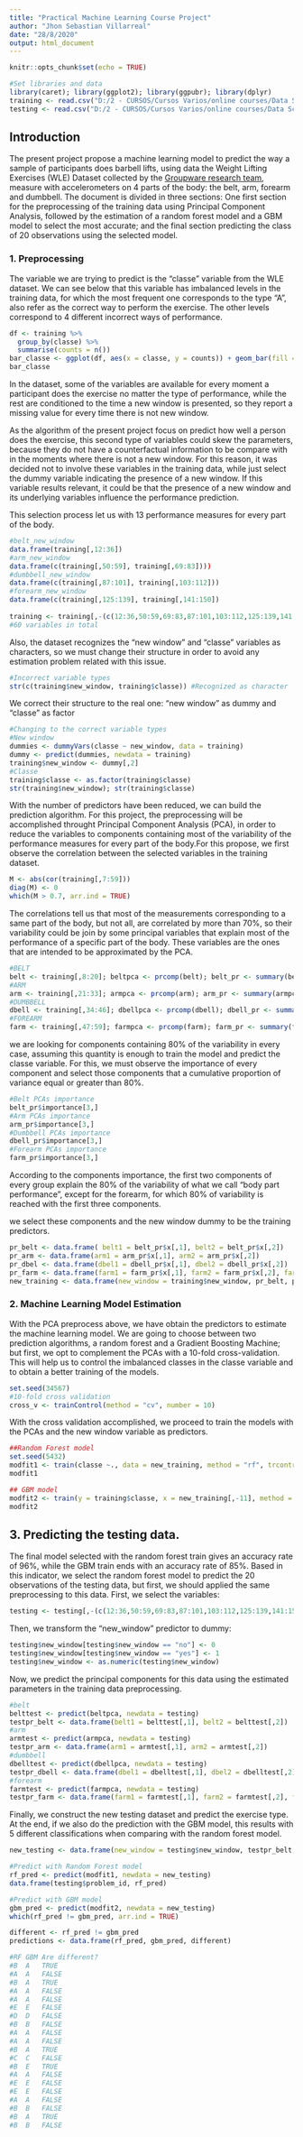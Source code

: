 ---
title: "Practical Machine Learning Course Project"
author: "Jhon Sebastian Villarreal"
date: "28/8/2020"
output: html_document
---

```{r setup, include=FALSE}
knitr::opts_chunk$set(echo = TRUE)
```

```{r eval=TRUE, message=FALSE, warning=FALSE, include=FALSE}
#Set libraries and data
library(caret); library(ggplot2); library(ggpubr); library(dplyr)
training <- read.csv("D:/2 - CURSOS/Cursos Varios/online courses/Data Science Program/Practical Machine Learning/Course project/pml-training.csv")
testing <- read.csv("D:/2 - CURSOS/Cursos Varios/online courses/Data Science Program/Practical Machine Learning/Course project/pml-testing.csv")
```

## Introduction
The present project propose a machine learning model to predict the way a sample of participants does barbell lifts, using data the Weight Lifting Exercises (WLE) Dataset collected by the [Groupware research team](http://groupware.les.inf.puc-rio.br/har#weight_lifting_exercises), measure with accelerometers on 4 parts of the body: the belt, arm, forearm and dumbbell. 
The document is divided in three sections: One first section for the preprocessing of the training data using Principal Component Analysis, followed by the estimation of a random forest model and a GBM model to select the most accurate; and the final section predicting the class of 20 observations using the selected model.

### 1. Preprocessing
The variable we are trying to predict is the "classe" variable from the WLE dataset. We can see below that this variable has imbalanced levels in the training data, for which the most frequent one corresponds to the type "A", also refer as the correct way to perform the exercise. The other levels correspond to 4 different incorrect ways of performance.
```{r echo=FALSE, fig.align='center', fig.show='asis', message=FALSE, warning=FALSE}
df <- training %>%
  group_by(classe) %>%
  summarise(counts = n())
bar_classe <- ggplot(df, aes(x = classe, y = counts)) + geom_bar(fill = "lightblue", stat = "identity") + geom_text(aes(label = counts), vjust = -0.3) + theme_pubclean()
bar_classe
```

In the dataset, some of the variables are available for every moment a participant does the exercise no matter the type of performance, while the rest are conditioned to the time a new window is presented, so they report a missing value for every time there is not new window. 

As the algorithm of the present project focus on predict how well a person does the exercise, this second type of variables could skew the parameters, because they do not have a counterfactual information to be compare with in the moments where there is not a new window. For this reason, it was decided not to involve these variables in the training data, while just select the dummy variable indicating the presence of a new window. If this variable results relevant, it could be that the presence of a new window and its underlying variables influence the performance prediction. 

This selection process let us with 13 performance measures for every part of the body. 
```{r eval=FALSE, message=FALSE, warning=FALSE, include=TRUE}
#belt_new_window
data.frame(training[,12:36])
#arm_new_window
data.frame(c(training[,50:59], training[,69:83])))
#dumbbell_new_window
data.frame(c(training[,87:101], training[,103:112]))
#forearm_new_window
data.frame(c(training[,125:139], training[,141:150])
          
training <- training[,-(c(12:36,50:59,69:83,87:101,103:112,125:139,141:150))]
#60 variables in total
```

Also, the dataset recognizes the "new window" and "classe" variables as characters, so we must change their structure in order to avoid any estimation problem related with this issue.
```{r eval=FALSE, message=FALSE, warning=FALSE, include=TRUE}
#Incorrect variable types
str(c(training$new_window, training$classe)) #Recognized as character
```

We correct their structure to the real one: "new window" as dummy and "classe" as factor
```{r eval=FALSE, message=FALSE, warning=FALSE, include=TRUE}
#Changing to the correct variable types
#New window
dummies <- dummyVars(classe ~ new_window, data = training)
dummy <- predict(dummies, newdata = training)
training$new_window <- dummy[,2]
#Classe
training$classe <- as.factor(training$classe)
str(training$new_window); str(training$classe)
```

With the number of predictors have been reduced, we can build the prediction algorithm. For this project, the preprocessing will be accomplished throught Principal Component Analysis (PCA), in order to reduce the variables to components containing most of the variability of the performance measures for every part of the body.For this propose, we first observe the correlation between the selected variables in the training dataset. 

```{r eval=FALSE, message=FALSE, warning=FALSE, include=TRUE}
M <- abs(cor(training[,7:59]))
diag(M) <- 0
which(M > 0.7, arr.ind = TRUE)
```

The correlations tell us that most of the measurements corresponding to a same part of the body, but not all, are correlated by more than 70%, so their variability could be join by some principal variables that explain most of the performance of a specific part of the body. These variables are the ones that are intended to be approximated by the PCA.
 
```{r eval=FALSE, message=FALSE, warning=FALSE, include=TRUE}
#BELT
belt <- training[,8:20]; beltpca <- prcomp(belt); belt_pr <- summary(beltpca)
#ARM
arm <- training[,21:33]; armpca <- prcomp(arm); arm_pr <- summary(armpca)
#DUMBBELL
dbell <- training[,34:46]; dbellpca <- prcomp(dbell); dbell_pr <- summary(dbellpca)
#FOREARM
farm <- training[,47:59]; farmpca <- prcomp(farm); farm_pr <- summary(farmpca)
```

we are looking for components containing 80% of the variability in every case, assuming this quantity is enough to train the model and predict the classe variable. For this, we must observe the importance of every component and select those components that a cumulative proportion of variance equal or greater than 80%.
```{r eval=FALSE, message=FALSE, warning=FALSE, include=TRUE}
#Belt PCAs importance
belt_pr$importance[3,]
#Arm PCAs importance
arm_pr$importance[3,]
#Dumbbell PCAs importance
dbell_pr$importance[3,]
#Forearm PCAs importance
farm_pr$importance[3,]
```

According to the components importance, the first two components of every group explain the 80% of the variability of what we call "body part performance", except for the forearm, for which 80% of variability is reached with the first three components.

we select these components and the new window dummy to be the training predictors.
```{r eval=FALSE, message=FALSE, warning=FALSE, include=TRUE}
pr_belt <- data.frame( belt1 = belt_pr$x[,1], belt2 = belt_pr$x[,2])
pr_arm <- data.frame(arm1 = arm_pr$x[,1], arm2 = arm_pr$x[,2])
pr_dbel <- data.frame(dbel1 = dbell_pr$x[,1], dbel2 = dbell_pr$x[,2])
pr_farm <- data.frame(farm1 = farm_pr$x[,1], farm2 = farm_pr$x[,2], farm3 = farm_pr$x[,3])
new_training <- data.frame(new_window = training$new_window, pr_belt, pr_arm, pr_dbel, pr_farm, classe = training$classe)
```

### 2. Machine Learning Model Estimation
With the PCA preprocess above, we have obtain the predictors to estimate the machine learning model. We are going to choose between two prediction algorithms, a random forest and a Gradient Boosting Machine; but first, we opt to complement the PCAs with a 10-fold cross-validation. This will help us to control the imbalanced classes in the classe variable and to obtain a better training of the models.
```{r eval=FALSE, message=FALSE, warning=FALSE, include=TRUE}
set.seed(34567)
#10-fold cross validation
cross_v <- trainControl(method = "cv", number = 10)
```

With the cross validation accomplished, we proceed to train the models with the PCAs and the new window variable as predictors.
```{r eval=FALSE, message=FALSE, warning=FALSE, include=TRUE}
##Random Forest model
set.seed(5432)
modfit1 <- train(classe ~., data = new_training, method = "rf", trcontrol = cross_v)
modfit1
```

```{r eval=FALSE, message=FALSE, warning=FALSE, include=TRUE}
## GBM model 
modfit2 <- train(y = training$classe, x = new_training[,-11], method = "gbm", distribution = "multinomial", trControl = cross_v, verbose = FALSE)
modfit2
```

## 3. Predicting the testing data.
The final model selected with the random forest train gives an accuracy rate of 96%, while the GBM train ends with an accuracy rate of 85%. Based in this indicator, we select the random forest model to predict the 20 observations of the testing data, but first, we should applied the same preprocessing to this data. First, we select the variables:
```{r eval=FALSE, message=FALSE, warning=FALSE, include=TRUE}
testing <- testing[,-(c(12:36,50:59,69:83,87:101,103:112,125:139,141:150))]
```

Then, we transform the "new_window" predictor to dummy:
```{r eval=FALSE, message=FALSE, warning=FALSE, include=TRUE}
testing$new_window[testing$new_window == "no"] <- 0
testing$new_window[testing$new_window == "yes"] <- 1
testing$new_window <- as.numeric(testing$new_window)
```

Now, we predict the principal components for this data using the estimated parameters in the training data preprocessing.
```{r eval=FALSE, message=FALSE, warning=FALSE, include=TRUE}
#belt
belttest <- predict(beltpca, newdata = testing)
testpr_belt <- data.frame(belt1 = belttest[,1], belt2 = belttest[,2])
#arm
armtest <- predict(armpca, newdata = testing)
testpr_arm <- data.frame(arm1 = armtest[,1], arm2 = armtest[,2])
#dumbbell 
dbelltest <- predict(dbellpca, newdata = testing)
testpr_dbell <- data.frame(dbel1 = dbelltest[,1], dbel2 = dbelltest[,2])
#forearm
farmtest <- predict(farmpca, newdata = testing)
testpr_farm <- data.frame(farm1 = farmtest[,1], farm2 = farmtest[,2], farm3 = farmtest[,3] )
```

Finally, we construct the new testing dataset and predict the exercise type. At the end, if we also do the prediction with the GBM model, this results with 5 different classifications when comparing with the random forest model. 
```{r eval=FALSE, message=FALSE, warning=FALSE, include=TRUE}
new_testing <- data.frame(new_window = testing$new_window, testpr_belt, testpr_arm, testpr_dbell, testpr_farm)

#Predict with Random Forest model
rf_pred <- predict(modfit1, newdata = new_testing)
data.frame(testing$problem_id, rf_pred)

#Predict with GBM model
gbm_pred <- predict(modfit2, newdata = new_testing)
which(rf_pred != gbm_pred, arr.ind = TRUE)

different <- rf_pred != gbm_pred
predictions <- data.frame(rf_pred, gbm_pred, different)
```

```{r eval=FALSE, message=FALSE, warning=FALSE, include=TRUE}
#RF GBM Are different?
#B	A	TRUE		
#A	A	FALSE		
#B	A	TRUE		
#A	A	FALSE		
#A	A	FALSE		
#E	E	FALSE		
#D	D	FALSE		
#B	B	FALSE		
#A	A	FALSE		
#A	A	FALSE
#B	A	TRUE		
#C	C	FALSE		
#B	E	TRUE		
#A	A	FALSE		
#E	E	FALSE		
#E	E	FALSE		
#A	A	FALSE		
#B	B	FALSE		
#B	A	TRUE		
#B	B	FALSE	
```
